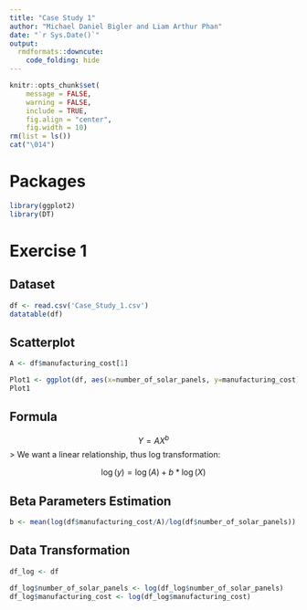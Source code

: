 ```yaml
---
title: "Case Study 1"
author: "Michael Daniel Bigler and Liam Arthur Phan"
date: "`r Sys.Date()`"
output:
  rmdformats::downcute:
    code_folding: hide
---
```


```r

knitr::opts_chunk$set(
	message = FALSE,
	warning = FALSE,
	include = TRUE,
	fig.align = "center",
	fig.width = 10)
rm(list = ls())
cat("\014")

```

# Packages

```r

library(ggplot2)
library(DT)

```

# Exercise 1

## Dataset

```r

df <- read.csv('Case_Study_1.csv')
datatable(df)

```

## Scatterplot

```r

A <- df$manufacturing_cost[1]

Plot1 <- ggplot(df, aes(x=number_of_solar_panels, y=manufacturing_cost)) + geom_point()
Plot1

```

## Formula

$$
Y = AX^b
$$ \> We want a linear relationship, thus log transformation:

$$
\log(y) = \log(A) + b*\log(X)
$$

## Beta Parameters Estimation

```r

b <- mean(log(df$manufacturing_cost/A)/log(df$number_of_solar_panels))

```

## Data Transformation

```r

df_log <- df

df_log$number_of_solar_panels <- log(df_log$number_of_solar_panels)
df_log$manufacturing_cost <- log(df_log$manufacturing_cost)



```
